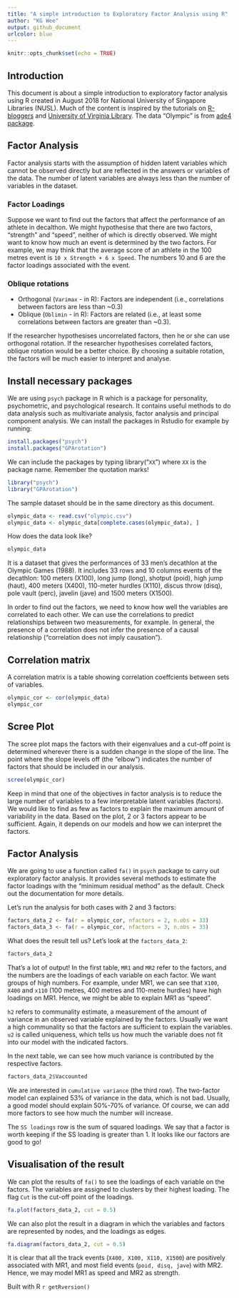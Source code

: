 ```yaml
---
title: "A simple introduction to Exploratory Factor Analysis using R"
author: "KG Wee"
output: github_document
urlcolor: blue
---
```


```r
knitr::opts_chunk$set(echo = TRUE)
```

## Introduction
This document is about a simple introduction to exploratory factor analysis using R created in August 2018 for National University of Singapore Libraries (NUSL). Much of the content is inspired by the tutorials on [R-bloggers](https://www.r-bloggers.com/exploratory-factor-analysis-in-r/) and [University of Virginia Library](https://data.library.virginia.edu/getting-started-with-factor-analysis/). The data "Olympic" is from [ade4 package](https://pbil.univ-lyon1.fr/ade4/ade4-html/olympic.html).

## Factor Analysis
Factor analysis starts with the assumption of hidden latent variables which cannot be observed directly but are reflected in the answers or variables of the data. The number of latent variables are always less than the number of variables in the dataset. 

### Factor Loadings
Suppose we want to find out the factors that affect the performance of an athlete in decalthon. We might hypothesise that there are two factors, "strength" and "speed", neither of which is directly observed. We might want to know how much an event is determined by the two factors. For example, we may think that the average score of an athlete in the 100 metres event is `10 x Strength + 6 x Speed`. The numbers 10 and 6 are the factor loadings associated with the event.

### Oblique rotations
* Orthogonal (`Varimax` - in R): Factors are independent (i.e., correlations between factors are less than ~0.3)
* Oblique (`Oblimin` - in R): Factors are related (i.e., at least some correlations between factors are greater than ~0.3).

If the researcher hypothesises uncorrelated factors, then he or she can use orthogonal rotation. If the researcher hypothesises correlated factors, oblique rotation would be a better choice. By choosing a suitable rotation, the factors will be much easier to interpret and analyse.

## Install necessary packages
We are using `psych` package in R which is a package for personality, psychometric, and psychological research. It contains useful methods to do data analysis such as multivariate analysis, factor analysis and principal component analysis. We can install the packages in Rstudio for example by running:
```r
install.packages("psych")
install.packages("GPArotation")
```

We can include the packages by typing library("`XX`") where `XX` is the package name. Remember the quotation marks!
```r
library("psych")
library("GPArotation")
```

The sample dataset should be in the same directory as this document.
```r
olympic_data <- read.csv("olympic.csv")
olympic_data <- olympic_data[complete.cases(olympic_data), ]
```

How does the data look like?
```r
olympic_data
```

It is a dataset that gives the performances of 33 men's decathlon at the Olympic Games (1988). It includes 33 rows and 10 columns events of the decathlon: 100 meters (X100), long jump (long), shotput (poid), high jump (haut), 400 meters (X400), 110-meter hurdles (X110), discus throw (disq), pole vault (perc), javelin (jave) and 1500 meters (X1500).

In order to find out the factors, we need to know how well the variables are correlated to each other. We can use the correlations to predict relationships between two measurements, for example. In general, the presence of a correlation does not infer the presence of a causal relationship ("correlation does not imply causation").

## Correlation matrix
A correlation matrix is a table showing correlation coeffcients between sets of variables. 
```r
olympic_cor <- cor(olympic_data)
olympic_cor
```

## Scree Plot
The scree plot maps the factors with their eigenvalues and a cut-off point is determined wherever there is a sudden change in the slope of the line. The point where the slope levels off (the "elbow") indicates the number of factors that should be included in our analysis.
```r
scree(olympic_cor)
```

Keep in mind that one of the objectives in factor analysis is to reduce the large number of variables to a few interpretable latent variables (factors). We would like to find as few as factors to explain the maximum amount of variability in the data. Based on the plot, 2 or 3 factors appear to be sufficient. Again, it depends on our models and how we can interpret the factors.

## Factor Analysis
We are going to use a function called `fa()` in `psych` package to carry out exploratory factor analysis. It provides several methods to estimate the factor loadings with the "minimum residual method" as the default. Check out the documentation for more details.

Let's run the analysis for both cases with 2 and 3 factors:
```r
factors_data_2 <- fa(r = olympic_cor, nfactors = 2, n.obs = 33)
factors_data_3 <- fa(r = olympic_cor, nfactors = 3, n.obs = 33)
```

What does the result tell us? Let's look at the `factors_data_2`:
```r
factors_data_2
```

That's a lot of output! In the first table, `MR1` and `MR2` refer to the factors, and the numbers are the loadings of each variable on each factor. We want groups of high numbers. For example, under MR1, we can see that `X100`, `X400` and `x110` (100 metres, 400 metres and 110-metre hurdles) have high loadings on MR1. Hence, we might be able to explain MR1 as "speed".

`h2` refers to communality estimate, a measurement of the amount of variance in an observed variable explained by the factors. Usually we want a high communality so that the factors are sufficient to explain the variables. `u2` is called uniqueness, which tells us how much the variable does not fit into our model with the indicated factors.

In the next table, we can see how much variance is contributed by the respective factors. 
```r
factors_data_2$Vaccounted
```

We are interested in `cumulative variance` (the third row). The two-factor model can explained 53% of variance in the data, which is not bad. Usually, a good model should explain 50%-70% of variance. Of course, we can add more factors to see how much the number will increase.

The `SS loadings` row is the sum of squared loadings. We say that a factor is worth keeping if the SS loading is greater than 1. It looks like our factors are good to go!

## Visualisation of the result
We can plot the results of `fa()` to see the loadings of each variable on the factors. The variables are assigned to clusters by their highest loading. The flag `Cut` is the cut-off point of the loadings.
```r
fa.plot(factors_data_2, cut = 0.5)
```

We can also plot the result in a diagram in which the variables and factors are represented by nodes, and the loadings as edges.
```r
fa.diagram(factors_data_2, cut = 0.5)
```

It is clear that all the track events (`X400, X100, X110, X1500`) are positively associated with MR1, and most field events (`poid, disq, jave`) with MR2. Hence, we may model MR1 as speed and MR2 as strength.

Built with R `r getRversion()`